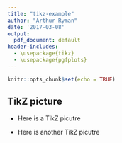 ```yaml
---
title: "tikz-example"
author: "Arthur Ryman"
date: '2017-03-08'
output:
  pdf_document: default
header-includes: 
  - \usepackage{tikz}
  - \usepackage{pgfplots}
---
```


```r
knitr::opts_chunk$set(echo = TRUE)
```

## TikZ picture
- Here is a TikZ picutre

\begin{tikzpicture}
\draw (0,0) circle (2cm);
\end{tikzpicture}

- Here is another TikZ picutre

\begin{tikzpicture}
\begin{axis}[xmax=9,ymax=9, samples=50]
  \addplot[blue, ultra thick] (x,x*x);
  \addplot[red,  ultra thick] (x*x,x);
\end{axis}
\end{tikzpicture}